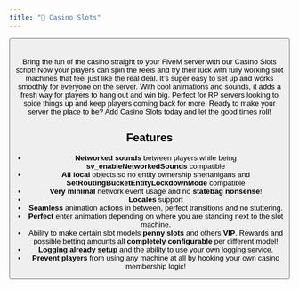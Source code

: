 ```yaml
---
title: "🎰 Casino Slots"
---
```


<Columns>
  <Column>
    <ReactPlayer url="https://youtu.be/6j525WgTXAU" controls={true} height='100%' />
  </Column>
  <Column>
    <Card shadow='tl'>
      <CardImage className="tebex-logo" style={{ padding: '1rem' }} />
      <CardFooter>
        <Button variant="primary" block label="Get it on Tebex" link='https://tebex.qbox.re/scripts/casino-slots' />
      </CardFooter>
    </Card>
  </Column>
</Columns>
ㅤ

Bring the fun of the casino straight to your FiveM server with our Casino Slots script! Now your players can spin the reels and try their luck with fully working slot machines that feel just like the real deal. It’s super easy to set up and works smoothly for everyone on the server. With cool animations and sounds, it adds a fresh way for players to hang out and win big. Perfect for RP servers looking to spice things up and keep players coming back for more. Ready to make your server the place to be? Add Casino Slots today and let the good times roll!

## Features

- **Networked sounds** between players while being **sv_enableNetworkedSounds** compatible
- **All local** objects so no entity ownership shenanigans and **SetRoutingBucketEntityLockdownMode** compatible
- **Very minimal** network event usage and no **statebag nonsense**!
- **Locales** support
- **Seamless** animation actions in between, perfect transitions and no stuttering.
- **Perfect** enter animation depending on where you are standing next to the slot machine.
- Ability to make certain slot models **penny slots** and others **VIP**. Rewards and possible betting amounts all **completely configurable** per different model!
- **Logging already setup** and the ability to use your own logging service.
- **Prevent players** from using any machine at all by hooking your own casino membership logic!